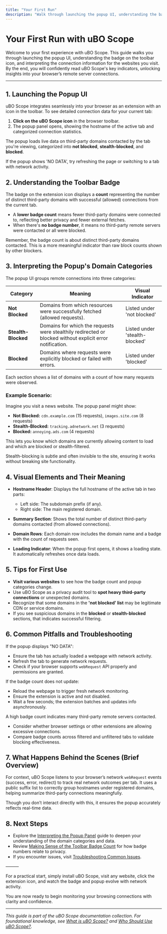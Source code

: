 ```yaml
---
title: "Your First Run"
description: "Walk through launching the popup UI, understanding the badge, and interpreting the domain connection information for the first visited websites. Includes example scenarios and what visual indicators mean within the popup."
---
```


# Your First Run with uBO Scope

Welcome to your first experience with uBO Scope. This guide walks you through launching the popup UI, understanding the badge on the toolbar icon, and interpreting the connection information for the websites you visit. By the end, you will confidently read uBO Scope's key indicators, unlocking insights into your browser’s remote server connections.

---

## 1. Launching the Popup UI

uBO Scope integrates seamlessly into your browser as an extension with an icon in the toolbar. To see detailed connection data for your current tab:

1. **Click on the uBO Scope icon** in the browser toolbar. 
2. The popup panel opens, showing the hostname of the active tab and categorized connection statistics.

The popup loads live data on third-party domains contacted by the tab you're viewing, categorized into **not blocked**, **stealth-blocked**, and **blocked**.

<Check>
If the popup shows 'NO DATA', try refreshing the page or switching to a tab with network activity.
</Check>

## 2. Understanding the Toolbar Badge

The badge on the extension icon displays a **count** representing the number of distinct third-party domains with successful (allowed) connections from the current tab.

- A **lower badge count** means fewer third-party domains were connected to, reflecting better privacy and fewer external fetches.
- When there's **no badge number**, it means no third-party remote servers were contacted or all were blocked.

<Tip>
Remember, the badge count is about distinct third-party domains contacted. This is a more meaningful indicator than raw block counts shown by other blockers.
</Tip>

## 3. Interpreting the Popup's Domain Categories

The popup UI groups remote connections into three categories:

| Category           | Meaning                                                                                                   | Visual Indicator             |
|--------------------|-----------------------------------------------------------------------------------------------------------|-----------------------------|
| **Not Blocked**    | Domains from which resources were successfully fetched (allowed requests).                                 | Listed under 'not blocked'   |
| **Stealth-Blocked**| Domains for which the requests were stealthily redirected or blocked without explicit error notification.  | Listed under 'stealth-blocked' |
| **Blocked**        | Domains where requests were explicitly blocked or failed with errors.                                     | Listed under 'blocked'       |

Each section shows a list of domains with a count of how many requests were observed.

### Example Scenario:

Imagine you visit a news website. The popup panel might show:

- **Not Blocked:** `cdn.example.com` (15 requests), `images.site.com` (8 requests)
- **Stealth-Blocked:** `tracking.adnetwork.net` (3 requests)
- **Blocked:** `annoying.ads.com` (4 requests)

This lets you know which domains are currently allowing content to load and which are blocked or stealth-filtered.

<Info>
Stealth-blocking is subtle and often invisible to the site, ensuring it works without breaking site functionality.
</Info>

## 4. Visual Elements and Their Meaning

- **Hostname Header**: Displays the full hostname of the active tab in two parts:
  - Left side: The subdomain prefix (if any).
  - Right side: The main registered domain.

- **Summary Section**: Shows the total number of distinct third-party domains contacted (from allowed connections).

- **Domain Rows**: Each domain row includes the domain name and a badge with the count of requests seen.

- **Loading Indicator**: When the popup first opens, it shows a loading state. It automatically refreshes once data loads.

## 5. Tips for First Use

- **Visit various websites** to see how the badge count and popup categories change.
- Use uBO Scope as a privacy audit tool to **spot heavy third-party connections** or unexpected domains.
- Recognize that some domains in the **'not blocked' list** may be legitimate CDN or service domains.
- If you see suspicious domains in the **blocked** or **stealth-blocked** sections, that indicates successful filtering.

## 6. Common Pitfalls and Troubleshooting

<AccordionGroup title="Troubleshooting Common First Run Issues">
<Accordion title="No Data in Popup">
If the popup displays "NO DATA":

- Ensure the tab has actually loaded a webpage with network activity.
- Refresh the tab to generate network requests.
- Check if your browser supports `webRequest` API properly and permissions are granted.
</Accordion>
<Accordion title="Badge Not Updating">
If the badge count does not update:

- Reload the webpage to trigger fresh network monitoring.
- Ensure the extension is active and not disabled.
- Wait a few seconds; the extension batches and updates info asynchronously.
</Accordion>
<Accordion title="Unexpected High Badge Count">
A high badge count indicates many third-party remote servers contacted.

- Consider whether browser settings or other extensions are allowing excessive connections.
- Compare badge counts across filtered and unfiltered tabs to validate blocking effectiveness.
</Accordion>
</AccordionGroup>

## 7. What Happens Behind the Scenes (Brief Overview)

For context, uBO Scope listens to your browser’s network `webRequest` events (success, error, redirect) to track real network outcomes per tab. It uses a public suffix list to correctly group hostnames under registered domains, helping summarize third-party connections meaningfully.

Though you don’t interact directly with this, it ensures the popup accurately reflects real-time data.

## 8. Next Steps

- Explore the [Interpreting the Popup Panel](https://docs.example.com/guides/analyzing-connections/interpreting-popup-stats) guide to deepen your understanding of the domain categories and data.
- Review [Making Sense of the Toolbar Badge Count](https://docs.example.com/guides/analyzing-connections/understanding-badge-count) for how badge numbers relate to privacy.
- If you encounter issues, visit [Troubleshooting Common Issues](https://docs.example.com/getting-started/troubleshooting/troubleshooting-common-issues).

———

For a practical start, simply install uBO Scope, visit any website, click the extension icon, and watch the badge and popup evolve with network activity.

You are now ready to begin monitoring your browsing connections with clarity and confidence.

---

_This guide is part of the uBO Scope documentation collection. For foundational knowledge, see [What is uBO Scope?](https://docs.example.com/overview-tab/product-intro-group/what-is-ubo-scope) and [Who Should Use uBO Scope?](https://docs.example.com/overview-tab/product-intro-group/target-audience)._